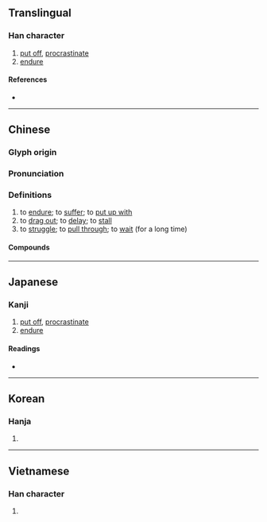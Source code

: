 {{also|挨}}
{{character info}}
==Translingual==

===Han character===
{{Han char|rn=64|rad=手|as=08|sn=11|four=51014|canj=QMGG|ids=⿰扌厓}}

# [[put off]], [[procrastinate]]
# [[endure]]

====References====
* {{Han ref|kx=0435.150|dkj=12207|dj=0784.320|hdz=31892.110|uh=6371|ud=25457|bh=B1BA|bd=45498}}

----

==Chinese==
{{zh-forms}}

===Glyph origin===
{{Han etym}}

===Pronunciation===
{{zh-pron
|m=ái
|c=ngaai4
|h=pfs=ngai
|mn=ôe/hôe/gâi/ê
|mn-t=ngai5
|oc=y
|cat=
}}

===Definitions===
{{zh-hanzi}}

# to [[endure]]; to [[suffer]]; to [[put up with]]
# to [[drag out]]; to [[delay]]; to [[stall]]
# to [[struggle]]; to [[pull through]]; to [[wait]] (for a long time)

====Compounds====
{{zh-der|捱磨|捱罵|打捱|捱打|捱苦|捱日子|捱世界|捱騾仔|捱三頂五|捱三頂四|捱肩擦背|捱風緝縫|捱更抵夜|頂針捱住|倒懸捱命|捱到金睛火眼|捱夜}}

----

==Japanese==

===Kanji===
{{ja-kanji|grade=|rs=手08}}

# [[put off]], [[procrastinate]]
# [[endure]]

====Readings====
* {{ja-readings
|goon=げ
|kanon=がい
}}

----

==Korean==

===Hanja===
{{ko-hanja|hangeul=애|eumhun=|rv=ae|mr=ae|y=ay}}

# {{rfdef|ko|sort=手08}}

----

==Vietnamese==

===Han character===
{{vi-readings|rs=手08|reading=nhay}}

# {{rfdef|vi|sort=手08}}